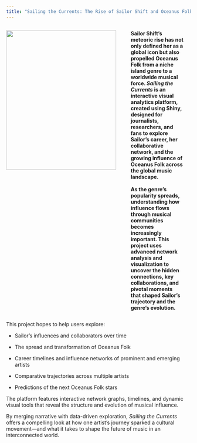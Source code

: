 ```yaml
---
title: "Sailing the Currents: The Rise of Sailor Shift and Oceanus Folk"
---
```


<div style="display: flex; align-items: flex-start; gap: 20px;">

  <img src="images/SailorShift.png" style="width: 300px; height: 380px;" />

  <p>
  <strong>Sailor Shift’s meteoric rise has not only defined her as a global icon but also propelled Oceanus Folk from a niche island genre to a worldwide musical force. <em>Sailing the Currents</em> is an interactive visual analytics platform, created using Shiny, designed for journalists, researchers, and fans to explore Sailor’s career, her collaborative network, and the growing influence of Oceanus Folk across the global music landscape.<br><br> As the genre’s popularity spreads, understanding how influence flows through musical communities becomes increasingly important. This project uses advanced network analysis and visualization to uncover the hidden connections, key collaborations, and pivotal moments that shaped Sailor’s trajectory and the genre’s evolution.</strong>

  </p>

</div>

This project hopes to help users explore:

-   Sailor’s influences and collaborators over time

-   The spread and transformation of Oceanus Folk

-   Career timelines and influence networks of prominent and emerging artists

-   Comparative trajectories across multiple artists

-   Predictions of the next Oceanus Folk stars

The platform features interactive network graphs, timelines, and dynamic visual tools that reveal the structure and evolution of musical influence.

By merging narrative with data-driven exploration, *Sailing the Currents* offers a compelling look at how one artist’s journey sparked a cultural movement—and what it takes to shape the future of music in an interconnected world.
